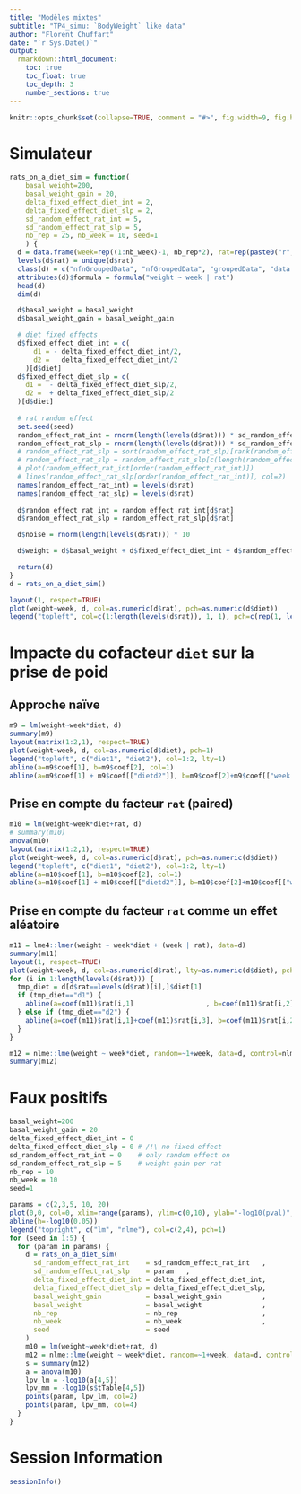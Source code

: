 ```yaml
---
title: "Modèles mixtes"
subtitle: "TP4_simu: `BodyWeight` like data"
author: "Florent Chuffart"
date: "`r Sys.Date()`"
output: 
  rmarkdown::html_document:
    toc: true
    toc_float: true
    toc_depth: 3
    number_sections: true
---
```



```r
knitr::opts_chunk$set(collapse=TRUE, comment = "#>", fig.width=9, fig.height=6, eval=TRUE, echo=TRUE, results="verbatim", warning=FALSE)
```
# Simulateur


```r
rats_on_a_diet_sim = function(
    basal_weight=200,
    basal_weight_gain = 20,
    delta_fixed_effect_diet_int = 2, 
    delta_fixed_effect_diet_slp = 2, 
    sd_random_effect_rat_int = 5,
    sd_random_effect_rat_slp = 5,
    nb_rep = 25, nb_week = 10, seed=1
    ) {
  d = data.frame(week=rep((1:nb_week)-1, nb_rep*2), rat=rep(paste0("r", 1:(nb_rep*2)), each=nb_week), diet=rep(paste0("d", 1:2), each=nb_week*nb_rep), stringsAsFactors=TRUE)
  levels(d$rat) = unique(d$rat)
  class(d) = c("nfnGroupedData", "nfGroupedData", "groupedData", "data.frame")
  attributes(d)$formula = formula("weight ~ week | rat")
  head(d)
  dim(d)

  d$basal_weight = basal_weight
  d$basal_weight_gain = basal_weight_gain

  # diet fixed effects
  d$fixed_effect_diet_int = c(
      d1 = - delta_fixed_effect_diet_int/2,
      d2 =   delta_fixed_effect_diet_int/2
    )[d$diet]
  d$fixed_effect_diet_slp = c(
    d1 =  - delta_fixed_effect_diet_slp/2,
    d2 =  + delta_fixed_effect_diet_slp/2
  )[d$diet]
  
  # rat random effect 
  set.seed(seed)
  random_effect_rat_int = rnorm(length(levels(d$rat))) * sd_random_effect_rat_int
  random_effect_rat_slp = rnorm(length(levels(d$rat))) * sd_random_effect_rat_slp
  # random_effect_rat_slp = sort(random_effect_rat_slp)[rank(random_effect_rat_int)]
  # random_effect_rat_slp = random_effect_rat_slp[c(length(random_effect_rat_slp), 2:(length(random_effect_rat_slp)-1), 1)]
  # plot(random_effect_rat_int[order(random_effect_rat_int)])
  # lines(random_effect_rat_slp[order(random_effect_rat_int)], col=2)
  names(random_effect_rat_int) = levels(d$rat)
  names(random_effect_rat_slp) = levels(d$rat)
  
  d$random_effect_rat_int = random_effect_rat_int[d$rat]
  d$random_effect_rat_slp = random_effect_rat_slp[d$rat]

  d$noise = rnorm(length(levels(d$rat))) * 10

  d$weight = d$basal_weight + d$fixed_effect_diet_int + d$random_effect_rat_int + d$week * (d$basal_weight_gain + d$fixed_effect_diet_slp + d$random_effect_rat_slp) + d$noise

  return(d) 
}
d = rats_on_a_diet_sim()

layout(1, respect=TRUE)
plot(weight~week, d, col=as.numeric(d$rat), pch=as.numeric(d$diet))
legend("topleft", col=c(1:length(levels(d$rat)), 1, 1), pch=c(rep(1, length(levels(d$rat))/2), rep(2, length(levels(d$rat))/2), 1, 2), c(levels(d$rat), levels(d$diet)))
```




# Impacte du cofacteur `diet` sur la prise de poid

## Approche naïve

```r
m9 = lm(weight~week*diet, d)
summary(m9)
layout(matrix(1:2,1), respect=TRUE)
plot(weight~week, d, col=as.numeric(d$diet), pch=1)
legend("topleft", c("diet1", "diet2"), col=1:2, lty=1)
abline(a=m9$coef[1], b=m9$coef[2], col=1)
abline(a=m9$coef[1] + m9$coef[["dietd2"]], b=m9$coef[2]+m9$coef[["week:dietd2"]], col=2)
```

## Prise en compte du facteur `rat` (paired)

```r
m10 = lm(weight~week*diet+rat, d)
# summary(m10)
anova(m10)
layout(matrix(1:2,1), respect=TRUE)
plot(weight~week, d, col=as.numeric(d$rat), pch=as.numeric(d$diet))
legend("topleft", c("diet1", "diet2"), col=1:2, lty=1)
abline(a=m10$coef[1], b=m10$coef[2], col=1)
abline(a=m10$coef[1] + m10$coef[["dietd2"]], b=m10$coef[2]+m10$coef[["week:dietd2"]], col=2)
```


## Prise en compte du facteur `rat` comme un effet aléatoire



```r
m11 = lme4::lmer(weight ~ week*diet + (week | rat), data=d)
summary(m11)
layout(1, respect=TRUE)
plot(weight~week, d, col=as.numeric(d$rat), lty=as.numeric(d$diet), pch=as.numeric(d$diet), main="weight ~ week*diet + (week | rat)")
for (i in 1:length(levels(d$rat))) {
  tmp_diet = d[d$rat==levels(d$rat)[i],]$diet[1]
  if (tmp_diet=="d1") {
    abline(a=coef(m11)$rat[i,1]                  , b=coef(m11)$rat[i,2]                  , col=i)    
  } else if (tmp_diet=="d2") {
    abline(a=coef(m11)$rat[i,1]+coef(m11)$rat[i,3], b=coef(m11)$rat[i,2]+coef(m11)$rat[i,4], col=i)
  } 
}

m12 = nlme::lme(weight ~ week*diet, random=~1+week, data=d, control=nlme::lmeControl(opt='optim'), method="ML")
summary(m12)
```

# Faux positifs

```r
basal_weight=200
basal_weight_gain = 20
delta_fixed_effect_diet_int = 0 
delta_fixed_effect_diet_slp = 0 # /!\ no fixed effect 
sd_random_effect_rat_int = 0    # only random effect on   
sd_random_effect_rat_slp = 5    # weight gain per rat 
nb_rep = 10
nb_week = 10
seed=1

params = c(2,3,5, 10, 20)
plot(0,0, col=0, xlim=range(params), ylim=c(0,10), ylab="-log10(pval)", xlab="sd_random_effect_rat_slp")
abline(h=-log10(0.05))
legend("topright", c("lm", "nlme"), col=c(2,4), pch=1)
for (seed in 1:5) {
  for (param in params) {
    d = rats_on_a_diet_sim(
      sd_random_effect_rat_int    = sd_random_effect_rat_int   ,
      sd_random_effect_rat_slp    = param   ,
      delta_fixed_effect_diet_int = delta_fixed_effect_diet_int,
      delta_fixed_effect_diet_slp = delta_fixed_effect_diet_slp,
      basal_weight_gain           = basal_weight_gain          ,
      basal_weight                = basal_weight               ,
      nb_rep                      = nb_rep                     ,
      nb_week                     = nb_week                    ,
      seed                        = seed                       
    )
    m10 = lm(weight~week*diet+rat, d)
    m12 = nlme::lme(weight ~ week*diet, random=~1+week, data=d, control=nlme::lmeControl(opt='optim'), method="ML")
    s = summary(m12)
    a = anova(m10)
    lpv_lm = -log10(a[4,5])
    lpv_mm = -log10(s$tTable[4,5])
    points(param, lpv_lm, col=2)
    points(param, lpv_mm, col=4)  
  }
}

```


# Session Information

```r
sessionInfo()
```

